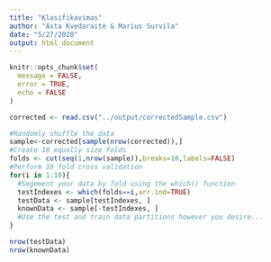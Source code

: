 ```yaml
---
title: "Klasifikavimas"
author: "Asta Kvedaraitė & Marius Survila"
date: "5/27/2020"
output: html_document
---
```


```r
knitr::opts_chunk$set(
  message = FALSE,
  error = TRUE,
  echo = FALSE 
)
```

```r
corrected <- read.csv("../output/correctedSample.csv")

#Randomly shuffle the data
sample<-corrected[sample(nrow(corrected)),]
#Create 10 equally size folds
folds <- cut(seq(1,nrow(sample)),breaks=10,labels=FALSE)
#Perform 10 fold cross validation
for(i in 1:10){
  #Segement your data by fold using the which() function 
  testIndexes <- which(folds==i,arr.ind=TRUE)
  testData <- sample[testIndexes, ]
  knownData <- sample[-testIndexes, ]
  #Use the test and train data partitions however you desire...
}

```

```r

nrow(testData)
nrow(knownData)


```


```r



```